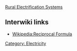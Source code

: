 {{stub}}
[[Rural Electrification Systems]]
== Interwiki links ==

* [[Wikipedia:Reciprocal Formula]]

[[Category: Electricity]]